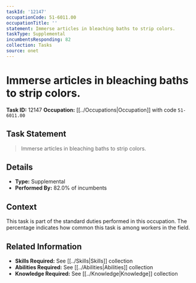 ```yaml
---
taskId: '12147'
occupationCode: 51-6011.00
occupationTitle: ''
statement: Immerse articles in bleaching baths to strip colors.
taskType: Supplemental
incumbentsResponding: 82
collection: Tasks
source: onet
---
```

# Immerse articles in bleaching baths to strip colors.

**Task ID:** 12147
**Occupation:** [[../Occupations|Occupation]] with code `51-6011.00`

## Task Statement

> Immerse articles in bleaching baths to strip colors.

## Details

- **Type:** Supplemental
- **Performed By:** 82.0% of incumbents

## Context

This task is part of the standard duties performed in this occupation. The percentage indicates how common this task is among workers in the field.

## Related Information

- **Skills Required:** See [[../Skills|Skills]] collection
- **Abilities Required:** See [[../Abilities|Abilities]] collection
- **Knowledge Required:** See [[../Knowledge|Knowledge]] collection
